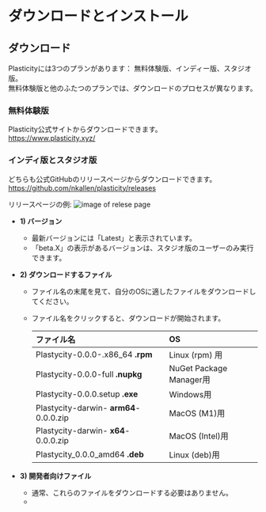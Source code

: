  # ダウンロードとインストール

## ダウンロード
Plasticityには3つのプランがあります： 無料体験版、インディー版、スタジオ版。<br />
無料体験版と他のふたつのプランでは、ダウンロードのプロセスが異なります。
### 無料体験版
Plasticity公式サイトからダウンロードできます。<br />
https://www.plasticity.xyz/

### インディ版とスタジオ版
どちらも公式GitHubのリリースページからダウンロードできます。<br />
https://github.com/nkallen/plasticity/releases

リリースページの例:
![image of relese page ](./img/github-release-page.png)

- **1) バージョン**
   - 最新バージョンには「Latest」と表示されています。
   - 「beta.X」の表示があるバージョンは、スタジオ版のユーザーのみ実行できます。

- **2) ダウンロードするファイル**
   - ファイル名の末尾を見て、自分のOSに適したファイルをダウンロードしてください。
   - ファイル名をクリックすると、ダウンロードが開始されます。

       | ファイル名                            | OS                      |
       | :------------------------------------- | :---------------------- |
       | Plastycity-0.0.0-.x86_64 **.rpm**      | Linux (rpm) 用          |
       | Plastycity-0.0.0-full **.nupkg**       | NuGet Package Manager用 |
       | Plastycity-0.0.0.setup **.exe**        | Windows用               |
       | Plastycity-darwin- **arm64**-0.0.0.zip | MacOS (M1)用            |
       | Plastycity-darwin- **x64**-0.0.0.zip   | MacOS (Intel)用         |
       | Plastycity_0.0.0_amd64 **.deb**        | Linux (deb)用           |

- **3) 開発者向けファイル**
   - 通常、これらのファイルをダウンロードする必要はありません。
   - 


